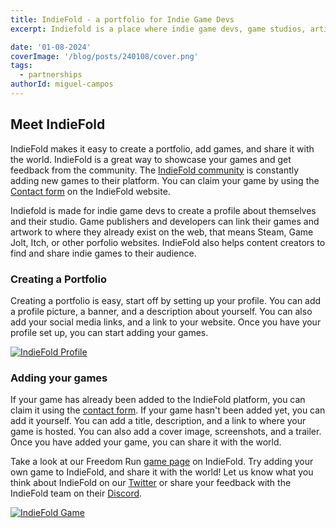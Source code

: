 ```yaml
---
title: IndieFold - a portfolio for Indie Game Devs
excerpt: Indiefold is a place where indie game devs, game studios, artists and content creators can organize and broadcast their projects and products to any audience. Learn how to get started with IndieFold and showcase your games.

date: '01-08-2024'
coverImage: '/blog/posts/240108/cover.png'
tags:
  - partnerships
authorId: miguel-campos
---
```


## Meet IndieFold

IndieFold makes it easy to create a portfolio, add games, and share it with the world. IndieFold is a great way to showcase your games and get feedback from the community. The [IndieFold community](https://indiefold.com/games?page=1) is constantly adding new games to their platform. You can claim your game by using the [Contact form](https://indiefold.com/contact) on the IndieFold website.

Indiefold is made for indie game devs to create a profile about themselves and their studio. Game publishers and developers can link their games and artwork to where they already exist on the web, that means Steam, Game Jolt, Itch, or other porfolio websites. IndieFold also helps content creators to find and share indie games to their audience.

### Creating a Portfolio

Creating a portfolio is easy, start off by setting up your profile. You can add a profile picture, a banner, and a description about yourself. You can also add your social media links, and a link to your website. Once you have your profile set up, you can start adding your games.

[![IndieFold Profile](/blog/posts/240108/profile.png)](https://indiefold.com/creator/amodestduck)

### Adding your games

If your game has already been added to the IndieFold platform, you can claim it using the [contact form](https://indiefold.com/contact). If your game hasn't been added yet, you can add it yourself. You can add a title, description, and a link to where your game is hosted. You can also add a cover image, screenshots, and a trailer. Once you have added your game, you can share it with the world.

Take a look at our Freedom Run [game page](https://indiefold.com/game/5780/freedom-run) on IndieFold. Try adding your own game to IndieFold, and share it with the world! Let us know what you think about IndieFold on our [Twitter](https://twitter.com/charitygamesgo) or share your feedback with the IndieFold team on their [Discord](https://discord.com/invite/84W69t9Fs9).

[![IndieFold Game](/blog/posts/240108/game.png)](https://indiefold.com/game/5780/freedom-run)
